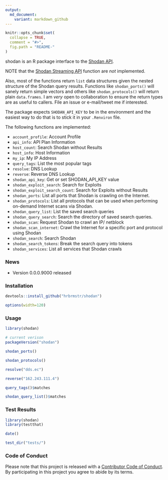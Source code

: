 ```yaml
---
output:
  md_document:
    variant: markdown_github
---
```


<!-- README.md is generated from README.Rmd. Please edit that file -->

```r
knitr::opts_chunk$set(
  collapse = TRUE,
  comment = "#>",
  fig.path = "README-"
)
```

shodan is an R package interface to the [Shodan API](https://developer.shodan.io/api/requirements).

NOTE that the [Shodan Streaming API](https://developer.shodan.io/api/stream) function are _not_ implemented.

Also, most of the functions return `list` data structures given the nested structure of the Shodan query results. Functions like `shodan_ports()` will sanely return simple vectors and others like `shodan_protocols()` will return plain `data.frames`. I am _very_ open to collaboration to ensure the return types are as useful to callers. File an issue or e-mail/tweet me if interested.

The package expects `SHODAN_API_KEY` to be in the environment and the easiest way to do that is to stick it in your `.Renviron` file.

The following functions are implemented:

- `account_profile`:	Account Profile
- `api_info`:	API Plan Information
- `host_count`:	Search Shodan without Results
- `host_info`:	Host Information
- `my_ip`:	My IP Address
- `query_tags`:	List the most popular tags
- `resolve`:	DNS Lookup
- `reverse`:	Reverse DNS Lookup
- `shodan_api_key`:	Get or set SHODAN_API_KEY value
- `shodan_exploit_search`:	Search for Exploits
- `shodan_exploit_search_count`:	Search for Exploits without Results
- `shodan_ports`:	List all ports that Shodan is crawling on the Internet.
- `shodan_protocols`:	List all protocols that can be used when performing on-demand Internet scans via Shodan.
- `shodan_query_list`:	List the saved search queries
- `shodan_query_search`:	Search the directory of saved search queries.
- `shodan_scan`:	Request Shodan to crawl an IP/ netblock
- `shodan_scan_internet`:	Crawl the Internet for a specific port and protocol using Shodan
- `shodan_search`:	Search Shodan
- `shodan_search_tokens`:	Break the search query into tokens
- `shodan_services`:	List all services that Shodan crawls


### News

- Version 0.0.0.9000 released

### Installation

```r
devtools::install_github("hrbrmstr/shodan")
```

```r
options(width=120)
```

### Usage

```r
library(shodan)

# current verison
packageVersion("shodan")

shodan_ports()

shodan_protocols()

resolve("dds.ec")

reverse("162.243.111.4")

query_tags()$matches

shodan_query_list()$matches
```

### Test Results

```r
library(shodan)
library(testthat)

date()

test_dir("tests/")
```

### Code of Conduct

Please note that this project is released with a [Contributor Code of Conduct](CONDUCT.md). 
By participating in this project you agree to abide by its terms.
